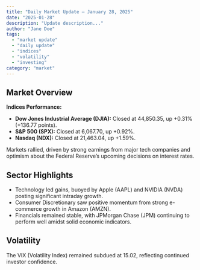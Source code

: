 ```yaml
---
title: "Daily Market Update – January 28, 2025"
date: "2025-01-28"
description: "Update description..."
author: "Jane Doe"
tags:
  - "market update"
  - "daily update"
  - "indices"
  - "volatility"
  - "investing"
category: "market"
---
```



## Market Overview

**Indices Performance:**
- **Dow Jones Industrial Average (DJIA):** Closed at 44,850.35, up +0.31% (+136.77 points).
- **S&P 500 (SPX):** Closed at 6,067.70, up +0.92%.
- **Nasdaq (NDX):** Closed at 21,463.04, up +1.59%.

Markets rallied, driven by strong earnings from major tech companies and optimism about the Federal Reserve’s upcoming decisions on interest rates.

## Sector Highlights

- Technology led gains, buoyed by Apple (AAPL) and NVIDIA (NVDA) posting significant intraday growth.
- Consumer Discretionary saw positive momentum from strong e-commerce growth in Amazon (AMZN).
- Financials remained stable, with JPMorgan Chase (JPM) continuing to perform well amidst solid economic indicators.

## Volatility

The VIX (Volatility Index) remained subdued at 15.02, reflecting continued investor confidence.

